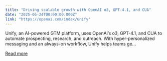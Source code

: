 ```yaml
---
title: "Driving scalable growth with OpenAI o3, GPT-4.1, and CUA"
date: "2025-06-24T00:00:00.000Z"
link: "https://openai.com/index/unify"
---
```


Unify, an AI-powered GTM platform, uses OpenAI’s o3, GPT-4.1, and CUA to automate prospecting, research, and outreach. With hyper-personalized messaging and an always-on workflow, Unify helps teams ge...

[Read more](https://openai.com/index/unify)
